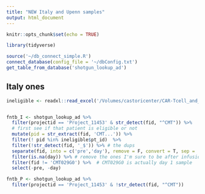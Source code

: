 ```yaml
---
title: "NEW Italy and Upenn samples"
output: html_document
---
```


```r
knitr::opts_chunk$set(echo = TRUE)
```

```r
library(tidyverse)
```

```r
source('~/db_connect_simple.R')
connect_database(config_file = '~/dbConfig.txt')
get_table_from_database('shotgun_lookup_ad')
```

## Italy ones

```r
ineligible <- readxl::read_excel('/Volumes/castoricenter/CAR-Tcell_and_Microbiota/Italy/samples/opbg_sampleskey_with_oligoid_v2.xlsx', sheet = 2)


fntb_I <- shotgun_lookup_ad %>% 
  filter(projectid == 'Project_11453' & str_detect(fid, "^CMT")) %>% 
  # first see if that patient is eligible or not 
  mutate(pid = str_extract(fid, 'CMT...')) %>% 
  filter(! pid %in% ineligible$pt_id)  %>% 
  filter(!str_detect(fid, '_$')) %>% # the dups
  separate(fid, into = c('pre','day'), remove = F, convert = T, sep = '_') %>% 
  filter(is.na(day)) %>% # remove the ones I'm sure to be after infusion
  filter(fid != 'CMT029G0') %>%  # CMT029G0 is actually day 1 sample
  select(-pre, -day)
```
```r
fntb_P <- shotgun_lookup_ad %>%
  filter(projectid == 'Project_11453' & !str_detect(fid, "^CMT"))
```

